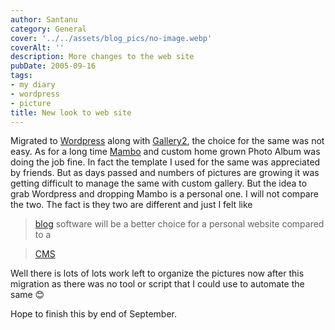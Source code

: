 ```yaml
---
author: Santanu
category: General
cover: '../../assets/blog_pics/no-image.webp'
coverAlt: ''
description: More changes to the web site
pubDate: 2005-09-16
tags:
- my diary
- wordpress
- picture
title: New look to web site
---
```

Migrated to [Wordpress](http://www.wordpress.org/) along with [Gallery2](http://gallery.menalto.com/), the choice for the same was not easy. As for a long time [Mambo](http://www.mamboserver.com/) and custom home grown Photo Album was doing the job fine. In fact the template I used for the same was appreciated by friends. But as days passed and numbers of pictures are growing it was getting difficult to manage the same with custom gallery. But the idea to grab Wordpress and dropping
Mambo is a personal one. I will not compare the two. The fact is they two are different and just I felt like

>[blog](http://en.wikipedia.org/wiki/Blog) software will be a better
choice for a personal website compared to a

>[CMS](http://en.wikipedia.org/wiki/Content_Management_System)

Well there is lots of lots work left to organize the pictures now after
this migration as there was no tool or script that I could use to
automate the same 😊

Hope to finish this by end of September.